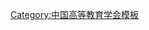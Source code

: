 {{Navbox
| name   = 中国高等教育学会第六届理事会
| title  = [[中国高等教育学会]]第六届理事会
| above  = 2012年8月－2017年7月
| bodyclass = hlist
| group1 = 名誉会长
| list1  = [[周远清]]
| group2 = 名誉副会长
| list2  = 
* [[谢桂华]]
* [[赵书生]]
| group3 = 会长
| list3  = [[瞿振元]]
| group4 = 副会长
| list4  = 
* [[胡和平]]
* [[王恩哥]]
* [[陈雨露]]
* [[王英杰 (1945年)|王英杰]]
* [[龚克|龚　克]]
* [[张德祥 (1950年)|张德祥]]
* [[王树国]]
* [[杨玉良]]
* [[马德秀]]
* [[邬大光]]
* [[李晓红]]
* [[李培根 (1948年)|李培根]]
* [[高文兵]]
* [[欧可平]]
* [[阿扎提·苏里坦]]
* [[张永洲]]
* [[张伟江]]
* [[丁晓昌]]
* [[范文曜]]
* [[季平|季　平]]
* [[陈浩|陈　浩]]
| group5 = 秘书长
| list5  = [[范文曜]]{{to}}[[康凯|康　凯]]
| group6 = 副秘书长
| list6  = 
* [[王革|王　革]]
* [[叶之红]]
* [[王小梅]]
| group7 = 常务理事
| list7  = 
* [[丁俊杰]]
* [[丁晓昌]]
* [[于化东]]
* [[于志刚 (1962年)|于志刚]]
* [[山红红]]
* [[马德秀]]
* [[王伦|王　伦]]
* [[王革|王　革]]
* [[王小梅]]
* [[王世红]]
* [[王延觉]]
* [[王守法]]
* [[王李金]]
* [[王英杰 (1945年)|王英杰]]
* [[王果胜]]
* [[王建国 (1959年)|王建国]]
* [[王树国]]
* [[王胜今]]
* [[王洪瑞]]
* [[王恩哥]]
* [[王焰新]]
* [[王键吉]]
* [[王嘉毅]]
* [[车芳仁]]
* [[牛文起]]
* [[牛燕冰]]
* [[文魁|文　魁]]
* [[文东茅]]
* [[尹卫军]]
* [[石鹏建]]
* [[卢晨|卢　晨]]
* [[卢向阳]]
* [[卢连大]]
* [[卢晓中]]
* [[叶之红]]
* [[申长雨]]
* [[申纪云]]
* [[田联刚]]
* [[代其平]]
* [[冯刚|冯　刚]]
* [[司徒渝]]
* [[朱世宏]]
* [[朱世和]]
* [[乔学光]]
* [[邬大光]]
* [[刘林|刘　林]]
* [[刘建|刘　建]]
* [[刘桔|刘　桔]]
* [[刘大为 (1964年)|刘大为]]
* [[刘川生]]
* [[刘国瑞]]
* [[刘京辉]]
* [[刘海峰]]
* [[刘教民]]
* [[刘培俊]]
* [[刘献君]]
* [[许涛|许　涛]]
* [[孙也刚]]
* [[严冰|严　冰]]
* [[苏雨恒]]
* [[李方|李　方]]
* [[李军|李　军]]
* [[李斐|李　斐]]
* [[李友玉]]
* [[李兴植]]
* [[李守信 (1954年)|李守信]]
* [[李志义]]
* [[李志民]]
* [[李畅游]]
* [[李岩松]]
* [[李建保]]
* [[李换珍]]
* [[李晓红]]
* [[李铁君]]
* [[李培根 (1948年)|李培根]]
* [[李廉水]]
* [[杨卫|杨　卫]]
* [[杨祥|杨　祥]]
* [[杨一江]]
* [[杨小云]]
* [[杨玉良]]
* [[杨希文]]
* [[杨慧林]]
* [[吴岩|吴　岩]]
* [[吴志攀]]
* [[吴国春]]
* [[吴季怀]]
* [[吴炳岳]]
* [[吴锋民]]
* [[何秀黔]]
* [[何建国]]
* [[余建星]]
* [[邹晓东]]
* [[汪明义]]
* [[汪晓村]]
* [[沈壮海]]
* [[沈兴全]]
* [[怀进鹏]]
* [[宋和平]]
* [[宋维明]]
* [[张旺|张　旺]]
* [[张琼|张　琼]]
* [[张大良]]
* [[张少刚]]
* [[张凤有]]
* [[张文栋]]
* [[张立彬]]
* [[张永洲]]
* [[张民选]]
* [[张同道]]
* [[张先亮]]
* [[张伟江]]
* [[张应强]]
* [[张宗荫]]
* [[张政文]]
* [[张柳华]]
* [[张泰青]]
* [[张晋峰]]
* [[张湘伟]]
* [[张德祥 (1950年)|张德祥]]
* [[陆靖|陆　靖]]
* [[陆勤毅]]
* [[阿扎提·苏里坦]]
* [[陈洪 (1948年)|陈　洪]]
* [[陈浩|陈　浩]]
* [[陈永正]]
* [[陈雨露]]
* [[陈学飞]]
* [[陈春阳]]
* [[陈春声]]
* [[陈保平]]
* [[陈盈晖]]
* [[陈流汀]]
* [[邵巍|邵　巍]]
* [[武晓峰]]
* [[范文曜]]
* [[欧可平]]
* [[欧阳建平]]
* [[罗方述]]
* [[罗承选]]
* [[胡福生]]
* [[季平|季　平]]
* [[金莉|金　莉]]
* [[金志涛]]
* [[周川|周　川]]
* [[周玉 (材料学家)|周　玉]]
* [[周静|周　静]]
* [[周文斌]]
* [[周成祥]]
* [[周作宇]]
* [[周建青]]
* [[周建松]]
* [[周浩波]]
* [[郑传芳]]
* [[郑家茂]]
* [[宛晓春]]
* [[线联平]]
* [[封孝伦]]
* [[赵军|赵　军]]
* [[赵彬|赵　彬]]
* [[赵彦修]]
* [[赵海平]]
* [[赵跃宇]]
* [[赵德安]]
* [[胡和平]]
* [[胡岳华]]
* [[胡建华]]
* [[胡建波]]
* [[胡保利]]
* [[胡振敏]]
* [[柯杨 (1955年)|柯　杨]]
* [[钟海青]]
* [[姜钢|姜　钢]]
* [[洪净|洪　净]]
* [[贺向民]]
* [[骆郁延]]
* [[秦贵信]]
* [[夏建国]]
* [[夏临华]]
* [[顾佩华]]
* [[晏开利]]
* [[钱晓芳]]
* [[徐显明]]
* [[徐维凡]]
* [[徐德龙]]
* [[殷进功]]
* [[高文兵]]
* [[郭大成 (1951年)|郭大成]]
* [[郭广生]]
* [[郭立峰]]
* [[郭泽光]]
* [[唐仁郭]]
* [[唐朝纪]]
* [[黄强|黄　强]]
* [[黄震 (动力机械工程专家)|黄　震]]
* [[黄百炼]]
* [[黄建华]]
* [[黄蓉生]]
* [[梅国平]]
* [[曹方|曹　方]]
* [[龚克|龚　克]]
* [[眭依凡]]
* [[康凯|康　凯]]
* [[阎光才]]
* [[阎照武]]
* [[葛继平]]
* [[葛道凯]]
* [[董刚|董　刚]]
* [[董云川]]
* [[蒋东兴]]
* [[蒋新华]]
* [[韩民|韩　民]]
* [[韩震 (1958年)|韩　震]]
* [[程桦|程　桦]]
* [[程光旭]]
* [[谢和平]]
* [[谢维和]]
* [[靳润成]]
* [[訾新建]]
* [[虞国庆]]
* [[满达|满　达]]
* [[管培俊]]
* [[廖世平]]
* [[谭基虎]]
* [[翟海魂]]
* [[熊术新]]
* [[熊建民]]
* [[滕祥东]]
* [[薛明扬]]
* [[冀永强]]
* [[戴勇|戴　勇]]
* [[魏兆胜]]
* [[瞿振元]]
| group8 = 顾问
| list8  =
* [[潘懋元]]
* [[王承绪|{{Box|王承绪}}]]
* [[汪永铨|{{Box|汪永铨}}]]
| below  = 标注：{{Box|任内逝世}}
}}<noinclude>
{{collapsible option}}
[[Category:中国高等教育学会模板]]
</noinclude>